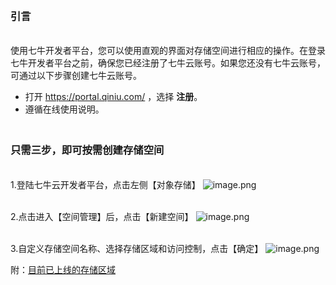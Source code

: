 ### <br/> **引言**</br>

<br/> 使用七牛开发者平台，您可以使用直观的界面对存储空间进行相应的操作。在登录七牛开发者平台之前，确保您已经注册了七牛云账号。如果您还没有七牛云账号，可通过以下步骤创建七牛云账号。

- 打开 https://portal.qiniu.com/ ，选择 **注册**。
- 遵循在线使用说明。

### <br/> **只需三步，即可按需创建存储空间**</br>

<br/> 1.登陆七牛云开发者平台，点击左侧【对象存储】
![image.png](https://dn-odum9helk.qbox.me/FkvlmMTnSjNQKGJqLaFhw6w0Kz2i)

<br/> 2.点击进入【空间管理】后，点击【新建空间】
![image.png](https://dn-odum9helk.qbox.me/FqxjrF35OGEey7b26PKiWmKAQIti)

<br/> 3.自定义存储空间名称、选择存储区域和访问控制，点击【确定】
![image.png](https://dn-odum9helk.qbox.me/FvDO853Az3irzPMezCMicS2pDPzb)

附：[目前已上线的存储区域](/kodo/1671/region-endpoint-fq)




